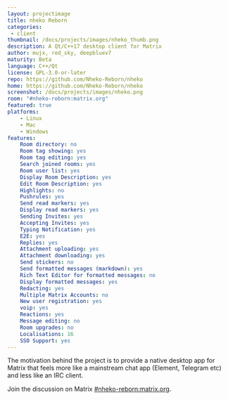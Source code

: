```yaml
---
layout: projectimage
title: nheko Reborn
categories: 
 - client
thumbnail: /docs/projects/images/nheko_thumb.png
description: A Qt/C++17 desktop client for Matrix
author: mujx, red_sky, deepbluev7
maturity: Beta
language: C++/Qt
license: GPL-3.0-or-later
repo: https://github.com/Nheko-Reborn/nheko
home: https://github.com/Nheko-Reborn/nheko
screenshot: /docs/projects/images/nheko.png
room: "#nheko-reborn:matrix.org"
featured: true
platforms:
    - Linux
    - Mac
    - Windows
features:
    Room directory: no
    Room tag showing: yes
    Room tag editing: yes
    Search joined rooms: yes
    Room user list: yes
    Display Room Description: yes
    Edit Room Description: yes
    Highlights: no
    Pushrules: yes
    Send read markers: yes
    Display read markers: yes
    Sending Invites: yes
    Accepting Invites: yes
    Typing Notification: yes
    E2E: yes
    Replies: yes
    Attachment uploading: yes
    Attachment downloading: yes
    Send stickers: no
    Send formatted messages (markdown): yes
    Rich Text Editor for formatted messages: no
    Display formatted messages: yes
    Redacting: yes
    Multiple Matrix Accounts: no
    New user registration: yes
    voip: yes
    Reactions: yes
    Message editing: no
    Room upgrades: no
    Localisations: 16
    SSO Support: yes
---
```


The motivation behind the project is to provide a native desktop app for Matrix that feels more like a mainstream chat app (Element, Telegram etc) and less like an IRC client.

Join the discussion on Matrix [#nheko-reborn:matrix.org](https://matrix.to/#/#nheko-reborn:matrix.org).

